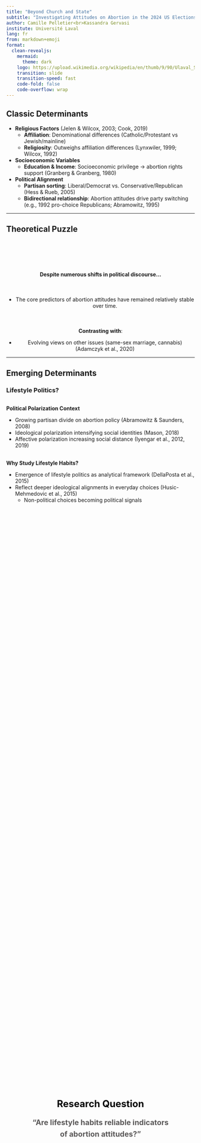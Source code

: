 ```yaml
---
title: "Beyond Church and State" 
subtitle: "Investigating Attitudes on Abortion in the 2024 US Elections"
author: Camille Pelletier<br>Kassandra Gervasi
institute: Université Laval
lang: fr
from: markdown+emoji
format:
  clean-revealjs:
    mermaid: 
      theme: dark
    logo: https://upload.wikimedia.org/wikipedia/en/thumb/9/90/Ulaval_Shield.svg/800px-Ulaval_Shield.svg.png
    transition: slide
    transition-speed: fast
    code-fold: false
    code-overflow: wrap
---
```


## Classic Determinants {.smaller}  

- **Religious Factors** (Jelen & Wilcox, 2003; Cook, 2019)  
  - **Affiliation**: Denominational differences (Catholic/Protestant vs Jewish/mainline)  
  - **Religiosity**: Outweighs affiliation differences (Lynxwiler, 1999; Wilcox, 1992)  

- **Socioeconomic Variables** 
  - **Education & Income**: Socioeconomic privilege → abortion rights support (Granberg & Granberg, 1980)  
  
- **Political Alignment** 
  - **Partisan sorting**: Liberal/Democrat vs. Conservative/Republican (Hess & Rueb, 2005)  
  - **Bidirectional relationship**: Abortion attitudes drive party switching (e.g., 1992 pro-choice Republicans; Abramowitz, 1995)   
  
---

## Theoretical Puzzle {.smaller}

<div style="margin-bottom: 100px;"></div>

::: {.fragment .fade-in style="margin-top: 20px; text-align: center;"}
**Despite numerous shifts in political discourse...**
:::

<div style="margin-bottom: 50px;"></div>

::: {.fragment .fade-in style="margin-top: 20px; text-align: center;"}
- The core predictors of abortion attitudes have remained relatively stable over time.
:::

<div style="margin-bottom: 50px;"></div>

::: {.fragment .fade-in style="margin-top: 20px; text-align: center;"}
**Contrasting with**:

- Evolving views on other issues (same-sex marriage, cannabis) (Adamczyk et al., 2020)

:::

---

## Emerging Determinants {.smaller}
### Lifestyle Politics? 

<div style="margin-bottom: 30px;"></div>

::: {.fragment .fade-in}

**Political Polarization Context**

- Growing partisan divide on abortion policy (Abramowitz & Saunders, 2008)
- Ideological polarization intensifying social identities (Mason, 2018)
- Affective polarization increasing social distance (Iyengar et al., 2012, 2019)

:::

::: {.fragment .fade-in style="margin-top: 30px;"}

**Why Study Lifestyle Habits?**

- Emergence of lifestyle politics as analytical framework (DellaPosta et al., 2015)
- Reflect deeper ideological alignments in everyday choices (Husic-Mehmedovic et al., 2015)
  - Non-political choices becoming political signals 

:::


## 
::: {.center-vertical}
<div class="research-question">

**<span style="font-size: 1.8em; color: #000000;">Research Question</span>**  

**<span style="font-size: 1.4em; color: #5a5858;">"Are lifestyle habits reliable indicators<br>of abortion attitudes?"</span>**

</div>
:::

<style>
.research-question {
  text-align: center;
  line-height: 1.6;
  margin-top: 2em;
}

.center-vertical {
  display: flex;
  justify-content: center;
  align-items: center;
  height: 80vh;
}

</style>

---

## Methodology {.smaller transition=none}
### Data

<div style="margin-bottom: 50px;"></div>
- **Datagotchi** web survey (n=18,879)  

::: {.incremental}

- Focus on abortion question respondents (n=2,012)  

<div style="margin-bottom: 20px;"></div>

- DV = Abortion attitudes <span style="position: relative;"><span style="position: absolute; top: -2px; left: 60px; color: #e74c3c; font-style: italic; white-space: nowrap;">"Should abortion be banned?"</span></span>

<div style="margin-bottom: 20px;"></div>

  - IV = Socioeconomic, political, and lifestyle variables
    - (e.g. Hunting frequency, mode of transportation, etc.)
    
:::

---

## Results {.smaller transition=none}
### Correlation tests

::: {style="position: relative; height: 80vh;"}

![](img/abortion_correlation_plot.png){style="position: absolute; top: 50%; left: 50%; transform: translate(-50%, -50%); max-width: 65%; border: 1px solid #eee; padding: 0.5rem;"}

:::

---

## Results {.smaller transition=none}
### Partisanship

::: {style="position: relative; height: 80vh;"}

![](img/abortion_correlation_partisanship.png){style="position: absolute; top: 50%; left: 50%; transform: translate(-50%, -50%); max-width: 65%; border: 1px solid #eee; padding: 0.5rem;"}
:::

---

## Results {.smaller transition=none}
### Religious factors 

::: {style="position: relative; height: 80vh;"}

![](img/abortion_correlation_plot_religion.png){style="position: absolute; top: 50%; left: 50%; transform: translate(-50%, -50%); max-width: 65%; border: 1px solid #eee; padding: 0.5rem;"}
:::

---

## Results {.smaller transition=none}
### Socioeconomic variables

::: {style="position: relative; height: 80vh;"}

![](img/abortion_correlation_plot_socioeconomic.png){style="position: absolute; top: 50%; left: 50%; transform: translate(-50%, -50%); max-width: 65%; border: 1px solid #eee; padding: 0.5rem;"}

:::

---

## Results {.smaller transition=none}
### Lifestyle variables

::: {style="position: relative; height: 80vh;"}

![](img/abortion_correlation_plot_lifestyle.png){style="position: absolute; top: 50%; left: 50%; transform: translate(-50%, -50%); max-width: 65%; border: 1px solid #eee; padding: 0.5rem;"}
:::

---

## Results {.smaller transition=none}
### Regression Analysis

Nothing surprising... classic predictors of abortion attitudes:

::: {style="position: relative; height: 80vh;"}

![](img/regression_classic_predictors.png){style="position: absolute; top: 45%; left: 50%; transform: translate(-50%, -50%); max-width: 70%; border: 1px solid #eee; padding: 0.5rem;"}
:::

---

## Results {.smaller transition=none}
### Regression Analysis

However, the lifestyle variables lose significance...

<div style="margin-bottom: 50px;"></div>

::: {style="position: relative; height: 100vh;"}

![](img/regression_predictors_lifestyle_not.png){style="position: absolute; top: 30%; left: 50%; transform: translate(-50%, -50%); max-width: 70%; border: 1px solid #eee; padding: 0.5rem;"}
:::


## Results {.smaller}
### Interaction Analysis

<div style="margin-bottom: 120px;"></div>


> Can lifestyle variables modify the effects of classic predictors of abortion attitudes?

---

## Results {.smaller transition=none}
### Interaction Analysis

:::: {.columns}

::: {.column width="40%"}

We tested interactions between our 10 main predictors and 47 lifestyle variables:

:::

::: {.column width="60%"}

![](img/regression_classic_predictors.png){style="max-width: 100%; padding: 0.5rem;"}
:::

::::

---

## Results {.smaller transition=none}
### Interaction Analysis

<div style="margin-bottom: 40px;"></div>

For each interaction, we calculated:

<div style="margin-bottom: 50px;"></div>

**Difference Score Effect**: Difference between the classic model (main predictors of abortion) and the interaction model (classic model × lifestyle variables).

<div style="margin-bottom: 60px;"></div>

$$\Delta_{effect} = |\beta_{classic \times lifestyle} - \beta_{classic}|$$
---

##

::: {style="display: flex; justify-content: center; align-items: center; height: 95vh;"}
![](img/abortion_lifestyle_interactions.png){style="max-width: 90%;"}
:::

## Results {.smaller}

:::: {.columns}
::: {.column width="50%"}
- **Strong Republican Identity**
  - Drinking Craft Beer: Weakens the negative relationship (-0.139**)
  - Prius Ownership: Weakens the negative relationship (-0.139***)
- **Soft Republican Identity**
  - Hunting Frequency: Strengthens the negative relationship (0.559**)
  - Motorized Activities: Strengthens the negative relationship (0.476***)
 
:::


::: {.column width="50%"}

- **Religiosity**
  - Drinking Craft Beer: Weakens the negative relationship (-0.132*)
  - Video Game Playing: Weakens the negative relationship (-0.057*)

:::
::::



## Conclusion {.smaller}

<div style="margin-bottom: 50px;"></div>

::: {.incremental}
- **Traditional factors remain strong predictors, but...**

<div style="margin-bottom: 30px;"></div>

- **Lifestyle factors seem to have predictive power on abortion attitudes**
  - Specifically when interacting with strong predictors of abortion attitudes
  
:::

<div style="margin-bottom: 30px;"></div>

::: {.incremental}

- **Limitations**

  - Wording of our DV (single item measuring abortion attitudes)
    - Abortion attitudes are more complex and often depend on the context

<div style="margin-bottom: 30px;"></div>

- **Comments/critiques on our methodology?**

:::
 
---

## Thank You {.center}






